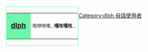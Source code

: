 <div style="float: left; border: solid #6ef7a7 1px; margin: 1px;">
{| cellspacing="0" style="width:238px;background:#c5fcdc;"
| style="width: 45px; height: 45px; background: #6ef7a7; text-align: center; font-size: 14pt" lang="en" | '''[[海豚|dlph]]'''
| style="font-size: 9pt; padding: 4pt; line-height: 1.25em;" | 嗚咿呀噢...'''嘎吱嘎吱'''...
|}</div>

[[Category:dlph 母語使用者]]